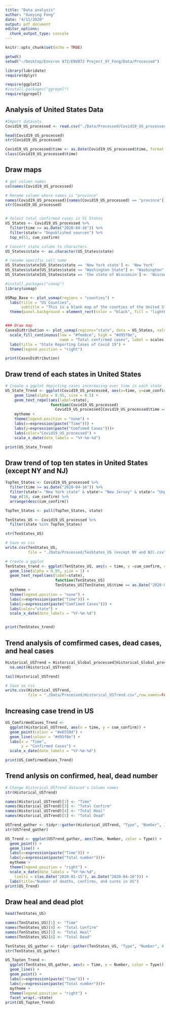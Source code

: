 ```yaml
---
title: "Data analysis"
author: "Xueying Feng"
date: "4/11/2020"
output: pdf_document
editor_options: 
  chunk_output_type: console
---
```


```r
knitr::opts_chunk$set(echo = TRUE)
```


```r
getwd()
setwd("~/Desktop/Environ 872/ENV872 Project_XY_Feng/Data/Processed")

library(lubridate)
require(dplyr)

require(ggplot2)
#install.packages("ggrepel") 
require(ggrepel)

```


## Analysis of United States Data

```r
#Import datasets
Covid19_US_processed <- read.csv("./Data/Processed/Covid19_US_processed.csv")

head(Covid19_US_processed)
str(Covid19_US_processed)

Covid19_US_processed$time <- as.Date(Covid19_US_processed$time, format = "%m/%d/%y") 
class(Covid19_US_processed$time)

```

## Draw maps

```r
# get column names
colnames(Covid19_US_processed)

# Rename column where names is "province"
names(Covid19_US_processed)[names(Covid19_US_processed) == "province"] <- "state"
str(Covid19_US_processed)


# Select total confirmed cases in 51 States
US_States <- Covid19_US_processed %>%
  filter(time >= as.Date("2020-04-16")) %>%
  filter(state!= "Unpublished sources") %>%
  top_n(51, cum_confirm)

# Convert state column to characters 
US_States$state <- as.character(US_States$state)

# rename specific cell name
US_States$state[US_States$state == 'New York state'] <- 'New York'
US_States$state[US_States$state == "Washington State"] <- "Washington"
US_States$state[US_States$state == 'the state of Wisconsin'] <- 'Wisconsin'


```

```r
#install.packages("usmap")
library(usmap)

USMap_Base <- plot_usmap(regions = "counties") + 
  labs(title = "US Counties",
       subtitle = "This is a blank map of the counties of the United States.") + 
  theme(panel.background = element_rect(color = "black", fill = "lightblue"))


### Draw map
CasesDidtribution <- plot_usmap(regions="state", data = US_States, values = "cum_confirm", color = "black") +
  scale_fill_continuous(low = "#fee6ce", high = "#d95f0e", 
                        name = "Total confirmed cases", label = scales::comma) + 
  labs(title = "State Reporting Cases of Covid 19") +
  theme(legend.position = "right")

print(CasesDidtribution)
```

## Draw trend of each states in United States

```r
# Create a ggplot depicting cases incereasing over time in each state
US_State_Trend <- ggplot(Covid19_US_processed, aes(x=time, y=cum_confirm, color=state)) +
    geom_line(alpha = 0.95, size = 0.5) +
    geom_text_repel(aes(label=state),
                    function(Covid19_US_processed) 
                      Covid19_US_processed[Covid19_US_processed$time == as.Date("2020-04-16"),])+
    mytheme +
    theme(legend.position = "none") +
    labs(x=expression(paste("Time"))) + 
    labs(y=expression(paste("Comfimed Cases")))+
    labs(color="Covid19_US_processed") +
    scale_x_date(date_labels = "%Y-%m-%d") 

print(US_State_Trend)
```

## Draw trend of top ten states in United States (except NY and NJ)
```r

TopTen_States <- Covid19_US_processed %>%
  filter(time >= as.Date("2020-04-16")) %>%
  filter(state!= "New York state" & state!= "New Jersey" & state!= "Unpublishedsources") %>%
  top_n(10, cum_confirm) %>%
  arrange(desc(cum_confirm))

TopTen_States <- pull(TopTen_States, state)

TenStates_US <- Covid19_US_processed %>% 
  filter(state %in% TopTen_States) 

str(TenStates_US)

# Save as csv
write.csv(TenStates_US,
          file = "./Data/Processed/TenStates_US (except NY and NJ).csv")
```


```r
# Create a ggplot 
TenStates_trend <- ggplot(TenStates_US, aes(x = time, y =cum_confirm, color=state)) +
  geom_line(alpha = 0.95, size = 1) +
  geom_text_repel(aes(label=state),
                      function(TenStates_US) 
                      TenStates_US[TenStates_US$time == as.Date("2020-04-16"),])+
  mytheme +
  theme(legend.position = "none") +
  labs(x=expression(paste("Time"))) + 
  labs(y=expression(paste("Comfimed Cases"))) +
  labs(color="state") +
  scale_x_date(date_labels = "%Y-%m-%d")


print(TenStates_trend)
```

## Trend analysis of comfirmed cases, dead cases, and heal cases
```{r")}
Historical_USTrend = Historical_Global_processed[Historical_Global_processed$country == 'United States',] %>%
  na.omit(Historical_USTrend)

tail(Historical_USTrend)

# Save as csv
write.csv(Historical_USTrend,
          file = "./Data/Processed/Historical_USTrend.csv",row.names=FALSE)

```

## Increasing case trend in US

```r
US_ComfirmedCases_Trend <-
  ggplot(Historical_USTrend, aes(x = time, y = cum_confirm)) +
  geom_point(colour = "#e6550d") +
  geom_line(colour = "#d95f0e") +
  labs(x = "Time", 
       y = "Confirmed Cases") + 
  scale_x_date(date_labels = "%Y-%m-%d")

print(US_ComfirmedCases_Trend)
```

## Trend anlysis on confirmed, heal, dead number

```r
# Change Historical_USTrend dataset's Column names
str(Historical_USTrend)

names(Historical_USTrend)[1] <- "Time"
names(Historical_USTrend)[3] <- "Total Confirm"
names(Historical_USTrend)[4] <- "Total Heal"
names(Historical_USTrend)[5] <- "Total Dead"

USTrend_gather <- tidyr::gather(Historical_USTrend, "Type", "Number", 3:5)
str(USTrend_gather)
```


```r
US_Trend <- ggplot(USTrend_gather, aes(Time, Number, color = Type)) +
  geom_point() + 
  geom_line() + 
  labs(x=expression(paste("Time"))) + 
  labs(y=expression(paste("Total number")))+
  mytheme + 
  theme(legend.position = "right") +
  scale_x_date(date_labels = "%Y-%m-%d", 
    limits = c(as.Date("2020-01-15"), as.Date("2020-04-16"))) +
  labs(title="Number of deaths, confirms, and cures in US") 
print(US_Trend)


```

## Draw heal and dead plot 

```r
head(TenStates_US)

names(TenStates_US)[1] <- "Time"
names(TenStates_US)[4] <- "Total Confirm"
names(TenStates_US)[5] <- "Total Heal"
names(TenStates_US)[6] <- "Total Dead"

TenStates_US_gather <- tidyr::gather(TenStates_US, "Type", "Number", 4:6)
str(TenStates_US_gather)
```


```r
US_Topten_Trend <-
  ggplot(TenStates_US_gather, aes(x = Time, y = Number, color = Type)) +
  geom_line() +
  geom_point() +
  labs(x=expression(paste("Time"))) + 
  labs(y=expression(paste("Total number")))+
  mytheme + 
  theme(legend.position = "right") +
  facet_wrap(.~state)
print(US_Topten_Trend)

```






